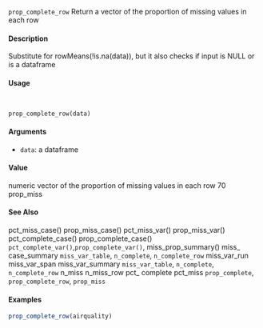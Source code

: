 

``prop_complete_row`` Return a vector of the proportion of missing values in each row

####  Description 

Substitute for rowMeans(!is.na(data)), but it also checks if input is NULL or is a dataframe

####  Usage 
<pre><code>

prop_complete_row(data)
</code></pre>
#### Arguments 

* ``data``:  a dataframe

#### Value 

numeric vector of the proportion of missing values in each row
70 prop_miss

#### See Also 

pct_miss_case() prop_miss_case() pct_miss_var() prop_miss_var() pct_complete_case()
prop_complete_case() ``pct_complete_var()``,``prop_complete_var()``, miss_prop_summary() miss_
case_summary ``miss_var_table``, ``n_complete``, ``n_complete_row`` miss_var_run miss_var_span
miss_var_summary ``miss_var_table``, ``n_complete``, ``n_complete_row`` n_miss n_miss_row pct_
complete pct_miss ``prop_complete``, ``prop_complete_row``, ``prop_miss``

#### Examples 
```r

prop_complete_row(airquality)
```
